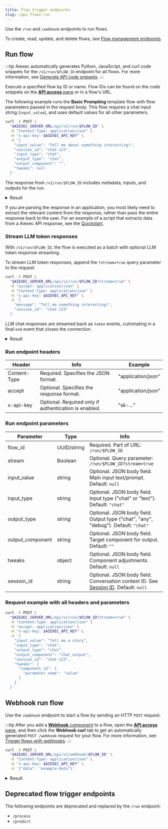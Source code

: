 ```yaml
---
title: Flow trigger endpoints
slug: /api-flows-run
---
```


Use the `/run` and `/webhook` endpoints to run flows.

To create, read, update, and delete flows, see [Flow management endpoints](/api-flows).

## Run flow

:::tip
Aiexec automatically generates Python, JavaScript, and curl code snippets for the `/v1/run/$FLOW_ID` endpoint for all flows.
For more information, see [Generate API code snippets](/concepts-publish#generate-api-code-snippets).
:::

Execute a specified flow by ID or name.
Flow IDs can be found on the code snippets on the [**API access** pane](/concepts-publish#api-access) or in a flow's URL.

The following example runs the **Basic Prompting** template flow with flow parameters passed in the request body.
This flow requires a chat input string (`input_value`), and uses default values for all other parameters.

```bash
curl -X POST \
  "$AIEXEC_SERVER_URL/api/v1/run/$FLOW_ID" \
  -H "Content-Type: application/json" \
  -H "x-api-key: $AIEXEC_API_KEY" \
  -d '{
    "input_value": "Tell me about something interesting!",
    "session_id": "chat-123",
    "input_type": "chat",
    "output_type": "chat",
    "output_component": "",
    "tweaks": null
  }'
```

The response from `/v1/run/$FLOW_ID` includes metadata, inputs, and outputs for the run.

<details>
<summary>Result</summary>

The following example illustrates a response from a Basic Prompting flow:

```json
{
  "session_id": "chat-123",
  "outputs": [{
    "inputs": {
      "input_value": "Tell me about something interesting!"
    },
    "outputs": [{
      "results": {
        "message": {
          "text": "Sure! Have you ever heard of the phenomenon known as \"bioluminescence\"? It's a fascinating natural occurrence where living organisms produce and emit light. This ability is found in various species, including certain types of jellyfish, fireflies, and deep-sea creatures like anglerfish.\n\nBioluminescence occurs through a chemical reaction in which a light-emitting molecule called luciferin reacts with oxygen, catalyzed by an enzyme called luciferase. The result is a beautiful glow that can serve various purposes, such as attracting mates, deterring predators, or luring prey.\n\nOne of the most stunning displays of bioluminescence can be seen in the ocean, where certain plankton emit light when disturbed, creating a mesmerizing blue glow in the water. This phenomenon is often referred to as \"sea sparkle\" and can be seen in coastal areas around the world.\n\nBioluminescence not only captivates our imagination but also has practical applications in science and medicine, including the development of biosensors and imaging techniques. It's a remarkable example of nature's creativity and complexity!",
          "sender": "Machine",
          "sender_name": "AI",
          "session_id": "chat-123",
          "timestamp": "2025-03-03T17:17:37+00:00",
          "flow_id": "d2bbd92b-187e-4c84-b2d4-5df365704201",
          "properties": {
            "source": {
              "id": "OpenAIModel-d1wOZ",
              "display_name": "OpenAI",
              "source": "gpt-4o-mini"
            },
            "icon": "OpenAI"
          },
          "component_id": "ChatOutput-ylMzN"
        }
      }
    }]
  }]
}
```
</details>

If you are parsing the response in an application, you most likely need to extract the relevant content from the response, rather than pass the entire response back to the user.
For an example of a script that extracts data from a Aiexec API response, see the [Quickstart](/get-started-quickstart).

### Stream LLM token responses

With `/v1/run/$FLOW_ID`, the flow is executed as a batch with optional LLM token response streaming.

To stream LLM token responses, append the `?stream=true` query parameter to the request:

```bash
curl -X POST \
  "$AIEXEC_SERVER_URL/api/v1/run/$FLOW_ID?stream=true" \
  -H "accept: application/json" \
  -H "Content-Type: application/json" \
  -H "x-api-key: $AIEXEC_API_KEY" \
  -d '{
    "message": "Tell me something interesting!",
    "session_id": "chat-123"
  }'
```

LLM chat responses are streamed back as `token` events, culminating in a final `end` event that closes the connection.

<details>
<summary>Result</summary>

The following example is truncated to illustrate a series of `token` events as well as the final `end` event that closes the LLM's token streaming response:

```text
{"event": "add_message", "data": {"timestamp": "2025-03-03T17:20:18", "sender": "User", "sender_name": "User", "session_id": "chat-123", "text": "Tell me about something interesting!", "files": [], "error": false, "edit": false, "properties": {"text_color": "", "background_color": "", "edited": false, "source": {"id": null, "display_name": null, "source": null}, "icon": "", "allow_markdown": false, "positive_feedback": null, "state": "complete", "targets": []}, "category": "message", "content_blocks": [], "id": "0103a21b-ebf7-4c02-9d72-017fb297f812", "flow_id": "d2bbd92b-187e-4c84-b2d4-5df365704201"}}

{"event": "add_message", "data": {"timestamp": "2025-03-03T17:20:18", "sender": "Machine", "sender_name": "AI", "session_id": "chat-123", "text": "", "files": [], "error": false, "edit": false, "properties": {"text_color": "", "background_color": "", "edited": false, "source": {"id": "OpenAIModel-d1wOZ", "display_name": "OpenAI", "source": "gpt-4o-mini"}, "icon": "OpenAI", "allow_markdown": false, "positive_feedback": null, "state": "complete", "targets": []}, "category": "message", "content_blocks": [], "id": "27b66789-e673-4c65-9e81-021752925161", "flow_id": "d2bbd92b-187e-4c84-b2d4-5df365704201"}}

{"event": "token", "data": {"chunk": " Have", "id": "27b66789-e673-4c65-9e81-021752925161", "timestamp": "2025-03-03 17:20:18 UTC"}}

{"event": "token", "data": {"chunk": " you", "id": "27b66789-e673-4c65-9e81-021752925161", "timestamp": "2025-03-03 17:20:18 UTC"}}

{"event": "token", "data": {"chunk": " ever", "id": "27b66789-e673-4c65-9e81-021752925161", "timestamp": "2025-03-03 17:20:18 UTC"}}

{"event": "token", "data": {"chunk": " heard", "id": "27b66789-e673-4c65-9e81-021752925161", "timestamp": "2025-03-03 17:20:18 UTC"}}

{"event": "token", "data": {"chunk": " of", "id": "27b66789-e673-4c65-9e81-021752925161", "timestamp": "2025-03-03 17:20:18 UTC"}}

{"event": "token", "data": {"chunk": " the", "id": "27b66789-e673-4c65-9e81-021752925161", "timestamp": "2025-03-03 17:20:18 UTC"}}

{"event": "token", "data": {"chunk": " phenomenon", "id": "27b66789-e673-4c65-9e81-021752925161", "timestamp": "2025-03-03 17:20:18 UTC"}}

{"event": "end", "data": {"result": {"session_id": "chat-123", "message": "Sure! Have you ever heard of the phenomenon known as \"bioluminescence\"?..."}}}
```

</details>

### Run endpoint headers

| Header | Info | Example |
|--------|------|---------|
| Content-Type | Required. Specifies the JSON format. | "application/json" |
| accept | Optional. Specifies the response format. | "application/json" |
| x-api-key | Optional. Required only if authentication is enabled. | "sk-..." |

### Run endpoint parameters

| Parameter | Type | Info |
|-----------|------|------|
| flow_id | UUID/string | Required. Part of URL: `/run/$FLOW_ID` |
| stream | Boolean | Optional. Query parameter: `/run/$FLOW_ID?stream=true` |
| input_value | string | Optional. JSON body field. Main input text/prompt. Default: `null` |
| input_type | string | Optional. JSON body field. Input type ("chat" or "text"). Default: `"chat"` |
| output_type | string | Optional. JSON body field. Output type ("chat", "any", "debug"). Default: `"chat"` |
| output_component | string | Optional. JSON body field. Target component for output. Default: `""` |
| tweaks | object | Optional. JSON body field. Component adjustments. Default: `null` |
| session_id | string | Optional. JSON body field. Conversation context ID. See [Session ID](/session-id). Default: `null` |

### Request example with all headers and parameters

```bash
curl -X POST \
  "$AIEXEC_SERVER_URL/api/v1/run/$FLOW_ID?stream=true" \
  -H "Content-Type: application/json" \
  -H "accept: application/json" \
  -H "x-api-key: $AIEXEC_API_KEY" \
  -d '{
    "input_value": "Tell me a story",
    "input_type": "chat",
    "output_type": "chat",
    "output_component": "chat_output",
    "session_id": "chat-123",
    "tweaks": {
      "component_id": {
        "parameter_name": "value"
      }
    }
  }'
```

## Webhook run flow

Use the `/webhook` endpoint to start a flow by sending an HTTP `POST` request.

:::tip
After you add a [**Webhook** component](/components-data#webhook) to a flow, open the [**API access** pane](/concepts-publish), and then click the **Webhook curl** tab to get an automatically generated `POST /webhook` request for your flow.
For more information, see [Trigger flows with webhooks](/webhook).
:::

```bash
curl -X POST \
  "$AIEXEC_SERVER_URL/api/v1/webhook/$FLOW_ID" \
  -H "Content-Type: application/json" \
  -H "x-api-key: $AIEXEC_API_KEY" \
  -d '{"data": "example-data"}'
```

<details>
<summary>Result</summary>

```json
{
  "message": "Task started in the background",
  "status": "in progress"
}
```

</details>

## Deprecated flow trigger endpoints

The following endpoints are deprecated and replaced by the `/run` endpoint:

* `/process`
* `/predict`